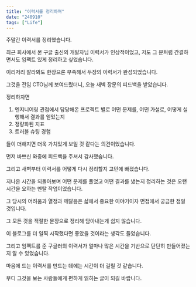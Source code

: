 ```yaml
---
title: "이력서를 정리하며"
date: "240910"
tags: ["Life"]
---
```


주말간 이력서를 정리했습니다.

최근 회사에서 본 구글 출신의 개발자님 이력서가 인상적이었고, 저도 그 분처럼 간결하면서도 임팩트 있게 정리하고 싶었습니다.

이리저리 잘라봐도 한장으론 부족해서 두장의 이력서가 완성되었습니다.

그것을 전임 CTO님께 보여드렸더니, 오늘 새벽 장문의 피드백을 받았습니다.

정리하자면

1. 엔지니어링 관점에서 담당해온 프로젝트 별로 어떤 문제를, 어떤 가설로, 어떻게 실행해서 결과를 얻었는지
2. 정량화된 지표
3. 트러블 슈팅 경험

들이 더해지면 더욱 가치있게 보일 것 같다는 의견이었습니다.

먼저 바쁘신 와중에 피드백을 주셔서 감사했습니다.

그리고 새벽부터 이력서를 어떻게 다시 정리할지 고민에 빠졌습니다.

지나온 시간을 되돌아보며 어떤 문제를 풀었고 어떤 결과를 냈는지 정리하는 것은 오랜 시간을 요하는 멘탈 작업이었습니다.

그 당시의 어려움과 열정과 깨달음은 삷에서 중요한 이야기이자 면접에서 궁금한 점일 것입니다.

그 모든 것을 적절한 문장으로 정리해 담아내는게 쉽지 않습니다.

이 블로그를 더 일찍 시작했다면 좋았을 것이라는 생각도 들었습니다.

그리고 임팩트를 준 구글러의 이력서가 얼마나 많은 시간을 기반으로 단단히 만들어졌는지 알 수 있었습니다.

마음에 드는 이력서를 만드는 데에는 시간이 더 걸릴 것 같습니다.

부디 그것을 보는 사람들에게 편하게 읽히는 글이 되길 바랍니다.
